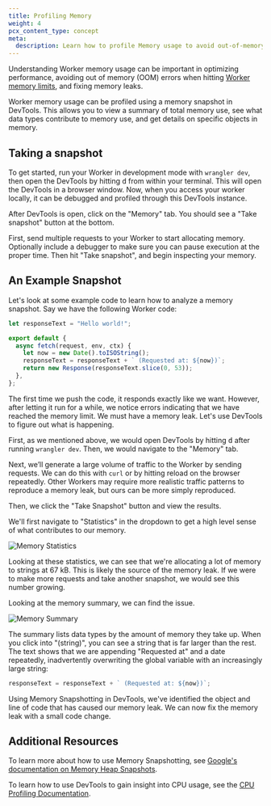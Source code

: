 ```yaml
---
title: Profiling Memory
weight: 4
pcx_content_type: concept
meta:
  description: Learn how to profile Memory usage to avoid out-of-memory errors and optimize your Worker
---
```


Understanding Worker memory usage can be important in optimizing performance, avoiding out of memory (OOM)
errors when hitting [Worker memory limits](/workers/platform/limits/#memory), and fixing memory leaks.

Worker memory usage can be profiled using a memory snapshot in DevTools. This allows you to view a summary
of total memory use, see what data types contribute to memory use, and get details on specific objects
in memory.

## Taking a snapshot

To get started, run your Worker in development mode with `wrangler dev`, then open the DevTools by
hitting <kbd>d</kbd> from within your terminal. This will open the DevTools in a browser window.
Now, when you access your worker locally, it can be debugged and profiled through this DevTools instance.

After DevTools is open, click on the "Memory" tab. You should see a "Take snapshot" button at the bottom.

First, send multiple requests to your Worker to start allocating memory. Optionally include a debugger to make
sure you can pause execution at the proper time. Then hit "Take snapshot", and begin inspecting your memory.

## An Example Snapshot

Let's look at some example code to learn how to analyze a memory snapshot. Say we have the following Worker code:

```js title="index.js"
let responseText = "Hello world!";

export default {
  async fetch(request, env, ctx) {
    let now = new Date().toISOString();
    responseText = responseText + ` (Requested at: ${now})`;
    return new Response(responseText.slice(0, 53));
  },
};
```

The first time we push the code, it responds exactly like we want. However, after letting it run for
a while, we notice errors indicating that we have reached the memory limit. We must have a memory leak.
Let's use DevTools to figure out what is happening.

First, as we mentioned above, we would open DevTools by hitting <kbd>d</kbd> after running `wrangler dev`. Then, we would
navigate to the "Memory" tab.

Next, we’ll generate a large volume of traffic to the Worker by sending requests. We can do this with `curl` or by
hitting reload on the browser repeatedly. Other Workers may require more realistic traffic patterns to reproduce a memory
leak, but ours can be more simply reproduced.

Then, we click the "Take Snapshot" button and view the results.

We'll first navigate to "Statistics" in the dropdown to get a high level sense of what contributes to our memory.

![Memory Statistics](~/assets/images/workers/observability/memory-stats.png)

Looking at these statistics, we can see that we're allocating a lot of memory to strings at 67 kB. This is
likely the source of the memory leak. If we were to make more requests and take another snapshot, we would see
this number growing.

Looking at the memory summary, we can find the issue.

![Memory Summary](~/assets/images/workers/observability/memory-summary.png)

The summary lists data types by the amount of memory they take up. When you click into "(string)", you can see
a string that is far larger than the rest. The text shows that we are appending "Requested at" and a date repeatedly,
inadvertently overwriting the global variable with an increasingly large string:

```js
responseText = responseText + ` (Requested at: ${now})`;
```

Using Memory Snapshotting in DevTools, we've identified the object and line of code that has caused our memory leak.
We can now fix the memory leak with a small code change.

## Additional Resources

To learn more about how to use Memory Snapshotting, see [Google's documentation on Memory Heap Snapshots](https://developer.chrome.com/docs/devtools/memory-problems/heap-snapshots).

To learn how to use DevTools to gain insight into CPU usage, see the [CPU Profiling Documentation](/workers/observability/dev-tools/cpu-usage/).
